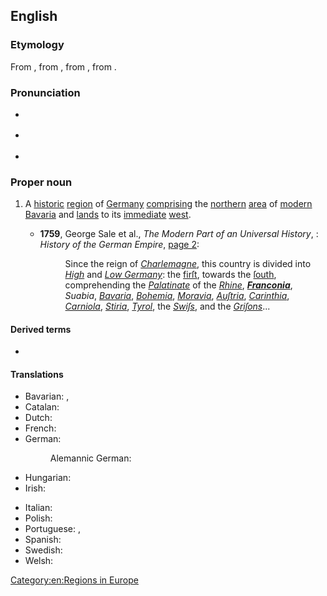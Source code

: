 {{also|Francónia|Francònia|Francônia}}
==English==
{{wikipedia}}

===Etymology===
From {{der|en|ML.|Franconia}}, from {{m|la|Francus||Frank}}, from {{der|en|frk|*frankō||a Frank}}, from {{der|en|gem-pro|*frankô||}}.

===Pronunciation===
* {{a|RP}} {{IPA|en|/fɹæŋˈkəʊ.ni.ə/|/fɹæŋˈkəʊ.njə/}}
* {{a|GA}} {{IPA|en|/fɹæŋˈkoʊ.ni.ə/|/fɹæŋˈkoʊ.njə/}}
* {{rhymes|en|əʊniə|s=4}}

===Proper noun===
{{en-proper noun}}

# {{lb|en|geography|historical}} A [[historic]] [[region]] of [[Germany]] [[comprising]] the [[northern]] [[area]] of [[modern]] [[Bavaria]] and [[land]]s to its [[immediate]] [[west]].
#* '''1759''', George Sale et al., ''The Modern Part of an Universal History'', {{nowrap|volume XXIX}}: ''History of the German Empire'', [http://books.google.com/books?id=dFtjAAAAMAAJ&pg=PA2 page&nbsp;2]:
#*: Since the reign of ''[[Charlemagne]]'', this country is divided into ''[[High Germany|High]]'' and ''[[Low Germany]]'': the [[first|firſt]], towards the [[south|ſouth]], comprehending the ''[[Palatinate]]'' of the ''[[Rhine]]'', '''''[[Franconia]]''''', ''Suabia'', ''[[Bavaria]]'', ''[[Bohemia]]'', ''[[Moravia]]'', ''[[Austria|Auſtria]]'', ''[[Carinthia]]'', ''[[Carniola]]'', ''[[Stiria]]'', ''[[Tyrol]]'', the ''[[Swiss|Swiſs]]'', and the ''[[Grisons|Griſons]]''...

====Derived terms====
* {{l|en|Franconian}}

====Translations====
{{trans-top|region of Germany}}
* Bavarian: {{t|bar|Frankn}}, {{t|bar|Frangn}}
* Catalan: {{t|ca|Francònia|f}}
* Dutch: {{t+|nl|Franken|n}}
* French: {{t+|fr|Franconie|f}}
* German: {{t+|de|Franken}}
*: Alemannic German: {{t|gsw|Franke}}
* Hungarian: {{t|hu|Frankföld}}
* Irish: {{t|ga|Francóin|f|alt=an Fhrancóin}}
{{trans-mid}}
* Italian: {{t+|it|Franconia|f}}
* Polish: {{t+|pl|Frankonia|f}}
* Portuguese: {{t|pt|Francónia|f}} {{qualifier|Portugal}}, {{t|pt|Francônia|f}} {{qualifier|Brazil}}
* Spanish: {{t|es|Franconia|f}}
* Swedish: {{t+|sv|Franken|n}}
* Welsh: {{t|cy|Ffranconia|f}}
{{trans-bottom}}

[[Category:en:Regions in Europe]]
{{C|en|Historical and traditional regions}}
